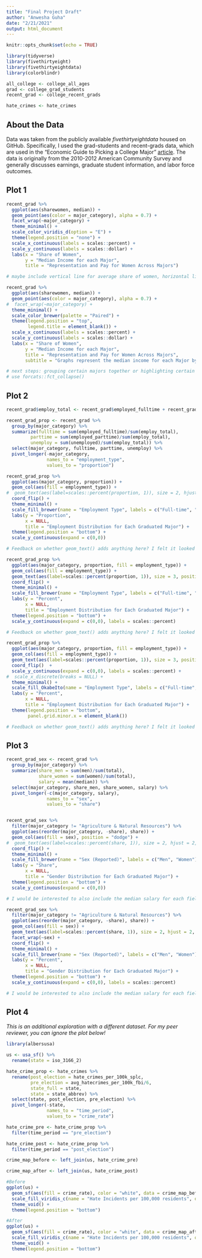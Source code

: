 ```yaml
---
title: "Final Project Draft"
author: "Anwesha Guha"
date: "2/21/2021"
output: html_document
---
```


```r
knitr::opts_chunk$set(echo = TRUE)

library(tidyverse)
library(fivethirtyeight)
library(fivethirtyeightdata)
library(colorblindr)

all_college <- college_all_ages
grad <- college_grad_students
recent_grad <- college_recent_grads

hate_crimes <- hate_crimes

```

## About the Data

Data was taken from the publicly available *fivethirtyeightdata* housed on GitHub. Specifically, I used the grad-students and recent-grads data, which are used in the “Economic Guide to Picking a College Major” [article](https://fivethirtyeight.com/features/the-economic-guide-to-picking-a-college-major/). The data is originally from the 2010-2012 American Community Survey and generally discusses earnings, graduate student information, and labor force outcomes.

## Plot 1
```r
recent_grad %>% 
  ggplot(aes(sharewomen, median)) +
  geom_point(aes(color = major_category), alpha = 0.7) +
  facet_wrap(~major_category) +
  theme_minimal() +
  scale_color_viridis_d(option = "E") +
  theme(legend.position = "none") +
  scale_x_continuous(labels = scales::percent) +
  scale_y_continuous(labels = scales::dollar) +
  labs(x = "Share of Women",
       y = "Median Income for each Major",
       title = "Representation and Pay for Women Across Majors")

# maybe include vertical line for average share of women, horizontal line for average income
```

```r
recent_grad %>% 
  ggplot(aes(sharewomen, median)) +
  geom_point(aes(color = major_category), alpha = 0.7) +
#  facet_wrap(~major_category) +
  theme_minimal() +
  scale_color_brewer(palette = "Paired") +
  theme(legend.position = "top",
        legend.title = element_blank()) +
  scale_x_continuous(labels = scales::percent) +
  scale_y_continuous(labels = scales::dollar) +
  labs(x = "Share of Women",
       y = "Median Income for each Major",
       title = "Representation and Pay for Women Across Majors",
       subtitle = "Graphs represent the median income for each Major by share of women, grouped by major category.")

# next steps: grouping certain majors together or highlighting certain majors
# use forcats::fct_collapse()
```



## Plot 2
```r
recent_grad$employ_total <- recent_grad$employed_fulltime + recent_grad$employed_parttime + recent_grad$unemployed

recent_grad_prop <- recent_grad %>% 
  group_by(major_category) %>% 
  summarize(fulltime = sum(employed_fulltime)/sum(employ_total),
         parttime = sum(employed_parttime)/sum(employ_total),
         unemploy = sum(unemployed)/sum(employ_total)) %>% 
  select(major_category, fulltime, parttime, unemploy) %>% 
  pivot_longer(-major_category,
               names_to = "employment_type",
               values_to = "proportion")

recent_grad_prop %>% 
  ggplot(aes(major_category, proportion)) +
  geom_col(aes(fill = employment_type)) +
#  geom_text(aes(label=scales::percent(proportion, 1)), size = 2, hjust = 2, color = "gray30") +
  coord_flip() +
  theme_minimal() +
  scale_fill_brewer(name = "Employment Type", labels = c("Full-time", "Part-time", "Unemployed")) +
  labs(y = "Proportion",
       x = NULL,
       title = "Employment Distribution for Each Graduated Major") +
  theme(legend.position = "bottom") +
  scale_y_continuous(expand = c(0,0))

# Feedback on whether geom_text() adds anything here? I felt it looked a bit too cluttered
```

```r
recent_grad_prop %>% 
  ggplot(aes(major_category, proportion, fill = employment_type)) +
  geom_col(aes(fill = employment_type)) +
  geom_text(aes(label=scales::percent(proportion, 1)), size = 3, position = position_stack(vjust = .8), color = "gray30") +
  coord_flip() +
  theme_minimal() +
  scale_fill_brewer(name = "Employment Type", labels = c("Full-time", "Part-time", "Unemployed")) +
  labs(y = "Percent",
       x = NULL,
       title = "Employment Distribution for Each Graduated Major") +
  theme(legend.position = "bottom") +
  scale_y_continuous(expand = c(0,0), labels = scales::percent)

# Feedback on whether geom_text() adds anything here? I felt it looked a bit too cluttered
```

```r
recent_grad_prop %>% 
  ggplot(aes(major_category, proportion, fill = employment_type)) +
  geom_col(aes(fill = employment_type)) +
  geom_text(aes(label=scales::percent(proportion, 1)), size = 3, position = position_stack(vjust = .8), color = "gray30") +
  coord_flip()  +
  scale_y_continuous(expand = c(0,0), labels = scales::percent) +
#  scale_x_discrete(breaks = NULL) +
  theme_minimal() +
  scale_fill_OkabeIto(name = "Employment Type", labels = c("Full-time", "Part-time", "Unemployed"),  alpha = .4) +
  labs(y = "Percent",
       x = NULL,
       title = "Employment Distribution for Each Graduated Major") +
  theme(legend.position = "bottom",
        panel.grid.minor.x = element_blank())

# Feedback on whether geom_text() adds anything here? I felt it looked a bit too cluttered
```


## Plot 3
```r
recent_grad_sex <- recent_grad %>% 
  group_by(major_category) %>% 
  summarize(share_men = sum(men)/sum(total),
            share_women = sum(women)/sum(total),
            salary = mean(median)) %>% 
  select(major_category, share_men, share_women, salary) %>% 
  pivot_longer(-c(major_category, salary),
               names_to = "sex",
               values_to = "share")


recent_grad_sex %>% 
  filter(major_category != "Agriculture & Natural Resources") %>% 
  ggplot(aes(reorder(major_category, -share), share)) +
  geom_col(aes(fill = sex), position = "dodge") +
#  geom_text(aes(label=scales::percent(share, 1)), size = 2, hjust = 2, position = position_dodge(0.9)) +
  coord_flip() +
  theme_minimal() +
  scale_fill_brewer(name = "Sex (Reported)", labels = c("Men", "Women"), palette = "Accent") +
  labs(y = "Share",
       x = NULL,
       title = "Gender Distribution for Each Graduated Major") +
  theme(legend.position = "bottom") +
  scale_y_continuous(expand = c(0,0))

# I would be interested to also include the median salary for each field, but am stuck on how to make that work well visually. Also can't get geom_text() to work here; feedback would be great!

```


```r

recent_grad_sex %>% 
  filter(major_category != "Agriculture & Natural Resources") %>% 
  ggplot(aes(reorder(major_category, -share), share)) +
  geom_col(aes(fill = sex)) +
  geom_text(aes(label=scales::percent(share, 1)), size = 2, hjust = 2, position = position_stack(vjust = .95)) +
  facet_wrap(~sex) +
  coord_flip() +
  theme_minimal() +
  scale_fill_brewer(name = "Sex (Reported)", labels = c("Men", "Women"), palette = "Accent") +
  labs(y = "Percent",
       x = NULL,
       title = "Gender Distribution for Each Graduated Major") +
  theme(legend.position = "bottom") +
  scale_y_continuous(expand = c(0,0), labels = scales::percent)

# I would be interested to also include the median salary for each field, but am stuck on how to make that work well visually. Also can't get geom_text() to work here; feedback would be great!

```


## Plot 4
*This is an additional exploration with a different dataset. For my peer reviewer, you can ignore the plot below!*

```r

library(albersusa)

us <- usa_sf() %>% 
  rename(state = iso_3166_2)

hate_crime_prop <- hate_crimes %>% 
  rename(post_election = hate_crimes_per_100k_splc,
         pre_election = avg_hatecrimes_per_100k_fbi/6,
         state_full = state,
         state = state_abbrev) %>% 
  select(state, post_election, pre_election) %>%
  pivot_longer(-state,
               names_to = "time_period",
               values_to = "crime_rate")

hate_crime_pre <- hate_crime_prop %>% 
  filter(time_period == "pre_election")

hate_crime_post <- hate_crime_prop %>% 
  filter(time_period == "post_election")

crime_map_before <- left_join(us, hate_crime_pre)

crime_map_after <- left_join(us, hate_crime_post)

#Before
ggplot(us) +
  geom_sf(aes(fill = crime_rate), color = "white", data = crime_map_before) +
  scale_fill_viridis_c(name = "Hate Incidents per 100,000 residents", option = "D") +
  theme_void() +
  theme(legend.position = "bottom")

#After
ggplot(us) +
  geom_sf(aes(fill = crime_rate), color = "white", data = crime_map_after) +
  scale_fill_viridis_c(name = "Hate Incidents per 100,000 residents", option = "D") +
  theme_void() +
  theme(legend.position = "bottom")
```


